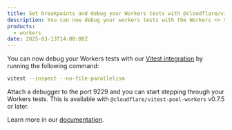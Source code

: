 ```yaml
---
title: Set breakpoints and debug your Workers tests with @cloudflare/vitest-pool-workers
description: You can now debug your workers tests with the Workers <> Vitest integration
products:
  - workers
date: 2025-03-13T14:00:00Z
---
```


You can now debug your Workers tests with our [Vitest integration](/workers/testing/vitest-integration/) by running the following command:

```sh
vitest --inspect --no-file-parallelism
```

Attach a debugger to the port 9229 and you can start stepping through your Workers tests. This is available with `@cloudflare/vitest-pool-workers` v0.7.5 or later.

Learn more in our [documentation](/workers/testing/vitest-integration/debugging/).
